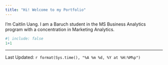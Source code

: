 ```yaml
---
title: "Hi! Welcome to my Portfolio"
---
```


I'm Caitlin Uang. I am a Baruch student in the MS Business Analytics program with a concentration in Marketing Analytics.

```r
#| include: false
1+1
```
--------------
Last Updated: `r format(Sys.time(), "%A %m %d, %Y at %H:%M%p")`